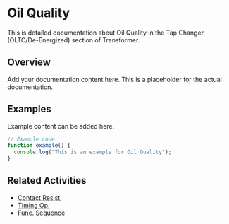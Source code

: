 # Oil Quality

This is detailed documentation about Oil Quality in the Tap Changer (OLTC/De-Energized) section of Transformer.

## Overview

Add your documentation content here. This is a placeholder for the actual documentation.

## Examples

Example content can be added here.

```typescript
// Example code
function example() {
  console.log("This is an example for Oil Quality");
}
```

## Related Activities

- [Contact Resist.](/docs/transformer/tap-changer-oltcde-energized/contact-resist)
- [Timing Op.](/docs/transformer/tap-changer-oltcde-energized/timing-op)
- [Func. Sequence](/docs/transformer/tap-changer-oltcde-energized/func-sequence)
